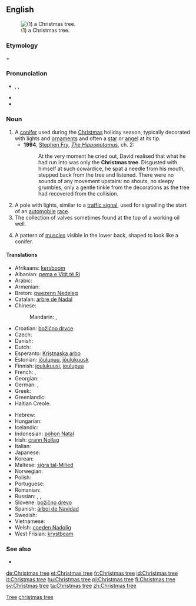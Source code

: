 ==English==
[[File:ArbolNavidad.jpg|thumb|(1) a Christmas tree.]]

===Etymology===
{{term|Christmas}} + {{term|tree}}

===Pronunciation===
* {{enPR|krĭsʹməstrē}}, {{IPA|/ˈkrɪsməs triː/}}, {{X-SAMPA|/"krIsm@stri:/}}
* {{audio|En-ca-Christmas_tree.ogg|Audio (CA)}}
* {{audio|En-Christmas tree.ogg|Audio}}

===Noun===
{{en-noun|sg=[[Christmas]] [[tree]]}}

# A [[conifer]] used during the [[Christmas]] holiday season, typically decorated with lights and [[ornament]]s and often a [[star]] or [[angel]] at its tip.
#* '''1994''', [[w:Stephen Fry|Stephen Fry]], ''[[w:The Hippopotamus|The Hippopotamus]]'', ch. 2:
#*: At the very moment he cried out, David realised that what he had run into was only the '''Christmas tree'''. Disgusted with himself at such cowardice, he spat a needle from his mouth, stepped back from the tree and listened. There were no sounds of any movement upstairs: no shouts, no sleepy grumbles, only a gentle tinkle from the decorations as the tree had recovered from the collision.
# A pole with lights, similar to a [[traffic signal]], used for signalling the start of an [[automobile]] [[race]].
# The collection of valves sometimes found at the top of a working oil well.
# {{bodybuilding}} A pattern of [[muscle]]s visible in the lower back, shaped to look like a conifer.

====Translations====
{{trans-top|a tree used during the Christmas holiday season}}
* Afrikaans: [[kersboom]]
* Albanian: [[pema e Vitit të Ri]]
* Arabic: {{t-|ar|شجرة الميلاد|f|tr=shájarat al-milaad|sc=Arab}}
* Armenian: {{t-|hy|տոնածառ|tr=tonaçaṙ}}
* Breton: [[gwezenn Nedeleg]] {{f}}
* Catalan: [[arbre de Nadal]]
* Chinese:
*: Mandarin: {{t|zh|耶誕樹|sc=Hani}}, {{t|zh|耶诞树|tr=Yēdànshù|sc=Hani}}
* Croatian: [[božićno drvce]]
* Czech: {{t-|cs|vánoční stromeček|m}}
* Danish: {{t-|da|juletræ|n}}
* Dutch: {{t+|nl|kerstboom|m}}
* Esperanto: [[Kristnaska arbo]]
* Estonian: [[jõulupuu]], [[jõulukuusk]]
* Finnish: [[joulukuusi]], [[joulupuu]]
* French: {{t+|fr|arbre de Noël|m}}, {{t+|fr|sapin de Noël|m}}
* Georgian: {{t+|ka|საშობაო ნაძვის ხე|tr=sašobao najvis xe|sc=Geor|xs=Georgian}}
* German: {{t+|de|Weihnachtsbaum|m}}, {{t-|de|Christbaum|m}}
* Greek: {{t-|el|δένδρο των Χριστουγέννων|n|tr=dhendron ton Khristuyénnon}}
* Greenlandic: {{t-|kl|orpik|xs=Greenlandic}}
* Haitian Creole: {{tø|ht|abdenwel|xs=Haitian Creole}}
{{trans-mid}}
* Hebrew: {{t-|he|עץ חג המולד|sc=Hebr}}
* Hungarian: {{t+|hu|karácsonyfa}}
* Icelandic: {{t+|is|jólatré|n}}
* Indonesian: [[pohon Natal]]
* Irish: [[crann Nollag]]
* Italian: {{t+|it|albero di Natale|m}}
* Japanese: {{t+|ja|クリスマスツリー|tr=kurisumasutsurī}}
* Korean: {{t-|ko|크리스마스 트리|tr=keuriseumaseu teuri|sc=Kore}}
* Maltese: [[siġra tal-Milied]]
* Norwegian: {{t-|no|juletre|n}}
* Polish: {{t+|pl|choinka|f}}
* Portuguese: {{t+|pt|árvore de Natal|f}}
* Romanian: {{t+|ro|pom de Crăciun}}
* Russian: {{t+|ru|новогодняя ёлка|f|tr=novogódnjaja jólka|sc=Cyrl}}, {{t+|ru|ёлка|f|tr=jólka|sc=Cyrl}}, {{t-|ru|рождественская ёлка|f|tr=roždéstvenskaja jólka|sc=Cyrl}}
* Slovene: [[božično drevo]] {{n}}
* Spanish: [[árbol de Navidad]] {{m}}
* Swedish: {{t+|sv|julgran}}
* Vietnamese: {{t|vi|cây Nô-en}}
* Welsh: [[coeden Nadolig]]
* West Frisian: [[krystbeam]]
{{trans-bottom}}

{{trans-top|a pole with lights}}
{{trans-mid}}
{{trans-bottom}}

{{trans-top|the collection of valves}}
{{trans-mid}}
{{trans-bottom}}

{{trans-top|pattern of muscles}}
{{trans-mid}}
{{trans-bottom}}

===See also===
* {{pedia}}

[[Category:en:Christmas|Tree]]
[[Category:en:Trees|christmas tree]]

[[de:Christmas tree]]
[[et:Christmas tree]]
[[fr:Christmas tree]]
[[id:Christmas tree]]
[[it:Christmas tree]]
[[hu:Christmas tree]]
[[pl:Christmas tree]]
[[fi:Christmas tree]]
[[sv:Christmas tree]]
[[ta:Christmas tree]]
[[zh:Christmas tree]]